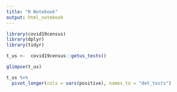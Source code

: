 ```yaml
---
title: "R Notebook"
output: html_notebook
---
```



```r
library(covid19census)
library(dplyr)
library(tidyr)

```


```r
t_us <-  covid19census::getus_tests()
```

```r
glimpse(t_us)
```


```r
t_us %>% 
  pivot_longer(cols = vars(positive), names_to = "det_tests")
  

```

































